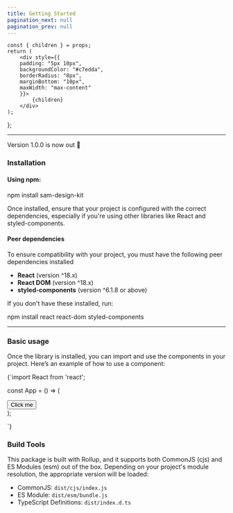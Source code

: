 ```yaml
---
title: Getting Started
pagination_next: null
pagination_prev: null
---
```



    const { children } = props;
    return (
        <div style={{
        padding: "5px 10px",
        backgroundColor: "#c7edda",
        borderRadius: "8px",
        marginBottom: "10px",
        maxWidth: "max-content"
        }}>
            {children}
        </div>
    );
};

<hr/>

<DimBackground>Version 1.0.0 is now out 🎉</DimBackground>

### Installation

#### Using npm:

<CodeBlock>npm install sam-design-kit</CodeBlock>

<DimBackground>Once installed, ensure that your project is configured with the correct dependencies, especially if you're using other libraries like React and styled-components.</DimBackground>


#### Peer dependencies
<DimBackground>To ensure compatibility with your project, you must have the following peer dependencies installed</DimBackground>

 - <strong>React</strong> (version ^18.x)
 - <strong>React DOM</strong> (version ^18.x)
 - <strong>styled-components</strong> (version ^6.1.8 or above)

If you don't have these installed, run:

<CodeBlock>npm install react react-dom styled-components</CodeBlock>


<hr/>


### Basic usage

<DimBackground>Once the library is installed, you can import and use the components in your project. Here’s an example of how to use a component:</DimBackground>

<CodeBlock language="jsx">{`import React from 'react';

const App = () => (
  <div>
    <Button>
        <Text variant="body-1-regular">Click me</Text>
    </Button>
  </div>
);

`}</CodeBlock> 

### Build Tools
<DimBackground>This package is built with Rollup, and it supports both CommonJS (cjs) and ES Modules (esm) out of the box. Depending on your project's module resolution, the appropriate version will be loaded:</DimBackground>

 - CommonJS: `dist/cjs/index.js`
 - ES Module: `dist/esm/bundle.js`
 - TypeScript Definitions: `dist/index.d.ts`
